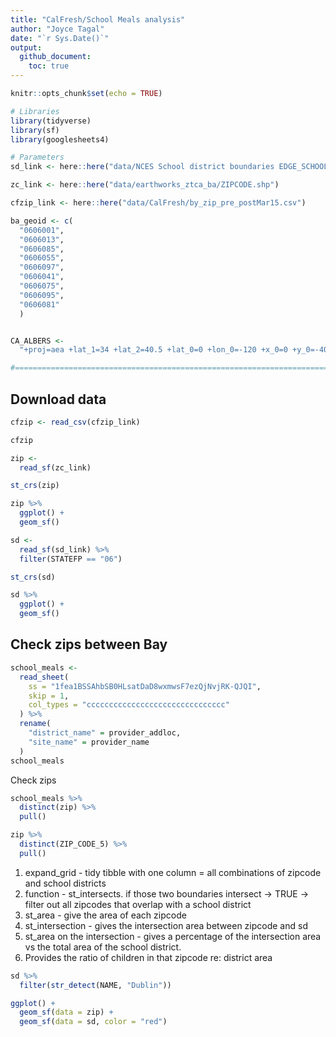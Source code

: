 ```yaml
---
title: "CalFresh/School Meals analysis"
author: "Joyce Tagal"
date: "`r Sys.Date()`"
output: 
  github_document:
    toc: true
---
```


```r
knitr::opts_chunk$set(echo = TRUE)
```

```r
# Libraries
library(tidyverse)
library(sf)
library(googlesheets4)

# Parameters
sd_link <- here::here("data/NCES School district boundaries EDGE_SCHOOLDISTRICT_TL19_SY1819/schooldistrict_sy1819_tl19.shp")

zc_link <- here::here("data/earthworks_ztca_ba/ZIPCODE.shp")

cfzip_link <- here::here("data/CalFresh/by_zip_pre_postMar15.csv")

ba_geoid <- c(
  "0606001", 
  "0606013", 
  "0606085", 
  "0606055", 
  "0606097", 
  "0606041", 
  "0606075", 
  "0606095", 
  "0606081"
  )


CA_ALBERS <- 
  "+proj=aea +lat_1=34 +lat_2=40.5 +lat_0=0 +lon_0=-120 +x_0=0 +y_0=-4000000 +ellps=WGS84 +datum=WGS84 +units=m +no_defs"

#===============================================================================

```

## Download data

```r

cfzip <- read_csv(cfzip_link)

cfzip

```



```r


zip <- 
  read_sf(zc_link) 

st_crs(zip)

zip %>% 
  ggplot() +
  geom_sf()

```

```r

sd <- 
  read_sf(sd_link) %>% 
  filter(STATEFP == "06")

st_crs(sd)

sd %>%
  ggplot() +
  geom_sf()

```

## Check zips between Bay 

```r
school_meals <- 
  read_sheet(
    ss = "1fea1BSSAhbSB0HLsatDaD8wxmwsF7ezQjNvjRK-QJQI", 
    skip = 1,
    col_types = "ccccccccccccccccccccccccccccccc"
  ) %>% 
  rename(
    "district_name" = provider_addloc,
    "site_name" = provider_name
  )
school_meals
```

Check zips

```r
school_meals %>% 
  distinct(zip) %>% 
  pull()

zip %>% 
  distinct(ZIP_CODE_5) %>% 
  pull()

```


1. expand_grid - tidy tibble with one column = all combinations of zipcode and school districts
2. function - st_intersects. if those two boundaries intersect -> TRUE
-> filter out all zipcodes that overlap with a school district
3. st_area - give the area of each zipcode
4. st_intersection - gives the intersection area between zipcode and sd
5. st_area on the intersection - gives a percentage of the intersection area vs 
the total area of the school district.
6. Provides the ratio of children in that zipcode re: district area

```r
sd %>% 
  filter(str_detect(NAME, "Dublin")) 

```


```r

ggplot() +
  geom_sf(data = zip) +
  geom_sf(data = sd, color = "red")


```

